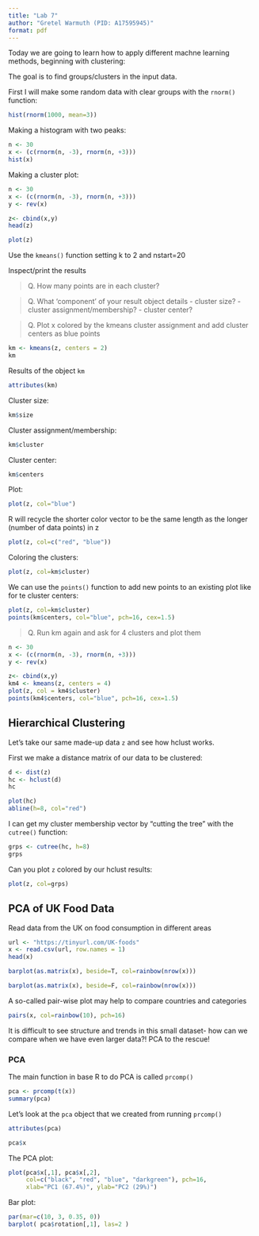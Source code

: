 ```yaml
---
title: "Lab 7"
author: "Gretel Warmuth (PID: A17595945)"
format: pdf
---
```


Today we are going to learn how to apply different machne learning methods, beginning with clustering:

The goal is to find groups/clusters in the input data.

First I will make some random data with clear groups with the `rnorm()` function:

```r
hist(rnorm(1000, mean=3))
```


Making a histogram with two peaks:

```r
n <- 30
x <- (c(rnorm(n, -3), rnorm(n, +3)))
hist(x)
```

Making a cluster plot: 

```r
n <- 30
x <- (c(rnorm(n, -3), rnorm(n, +3)))
y <- rev(x)

z<- cbind(x,y)
head(z)
```


```r
plot(z)
```

Use the `kmeans()` function setting k to 2 and nstart=20

Inspect/print the results

> Q. How many points are in each cluster?

> Q. What ‘component’ of your result object details
 - cluster size?
 - cluster assignment/membership?
 - cluster center?

> Q. Plot x colored by the kmeans cluster assignment and
 add cluster centers as blue points

```r
km <- kmeans(z, centers = 2)
km
```

Results of the object `km`
```r
attributes(km)
```


Cluster size:

```r
km$size
```

Cluster assignment/membership:
```r
km$cluster
```

Cluster center:

```r
km$centers
```


Plot:

```r
plot(z, col="blue")
```

R will recycle the shorter color vector to be the same length as the longer (number of data points) in z

```r
plot(z, col=c("red", "blue"))

```

Coloring the clusters: 

```r
plot(z, col=km$cluster)
```

We can use the `points()` function to add new points to an existing plot like for te cluster centers:

```r
plot(z, col=km$cluster)
points(km$centers, col="blue", pch=16, cex=1.5)
```

> Q. Run km again and ask for 4 clusters and plot them 

```r
n <- 30
x <- (c(rnorm(n, -3), rnorm(n, +3)))
y <- rev(x)

z<- cbind(x,y)
km4 <- kmeans(z, centers = 4)
plot(z, col = km4$cluster)
points(km4$centers, col="blue", pch=16, cex=1.5)
```


## Hierarchical Clustering

Let's take our same made-up data `z` and see how hclust works.

First we make a distance matrix of our data to be clustered:

```r
d <- dist(z)
hc <- hclust(d)
hc
```



```r
plot(hc)
abline(h=8, col="red")
```

I can get my cluster membership vector by "cutting the tree" with the `cutree()` function:

```r
grps <- cutree(hc, h=8)
grps
```

Can you plot `z` colored by our hclust results:

```r
plot(z, col=grps)
```


## PCA of UK Food Data

Read data from the UK on food consumption in different areas

```r
url <- "https://tinyurl.com/UK-foods"
x <- read.csv(url, row.names = 1)
head(x)
```


```r
barplot(as.matrix(x), beside=T, col=rainbow(nrow(x)))
```

```r
barplot(as.matrix(x), beside=F, col=rainbow(nrow(x)))
```

A so-called pair-wise plot may help to compare countries and categories

```r
pairs(x, col=rainbow(10), pch=16)
```

It is difficult to see structure and trends in this small dataset- how can we compare when we have even larger data?! PCA to the rescue!

### PCA

The main function in base R to do PCA is called `prcomp()`

```r
pca <- prcomp(t(x))
summary(pca)
```


Let's look at the `pca` object that we created from running `prcomp()`

```r
attributes(pca)
```


```r
pca$x
```

The PCA plot:

```r
plot(pca$x[,1], pca$x[,2], 
     col=c("black", "red", "blue", "darkgreen"), pch=16,
     xlab="PC1 (67.4%)", ylab="PC2 (29%)")
```

Bar plot:

```r
par(mar=c(10, 3, 0.35, 0))
barplot( pca$rotation[,1], las=2 )
```

